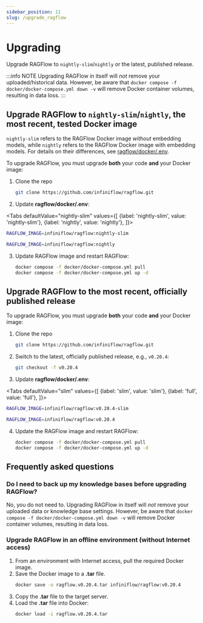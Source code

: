 ```yaml
---
sidebar_position: 11
slug: /upgrade_ragflow
---
```


# Upgrading

Upgrade RAGFlow to `nightly-slim`/`nightly` or the latest, published release.

:::info NOTE
Upgrading RAGFlow in itself will *not* remove your uploaded/historical data. However, be aware that `docker compose -f docker/docker-compose.yml down -v` will remove Docker container volumes, resulting in data loss.
:::

## Upgrade RAGFlow to `nightly-slim`/`nightly`, the most recent, tested Docker image

`nightly-slim` refers to the RAGFlow Docker image *without* embedding models, while `nightly` refers to the RAGFlow Docker image with embedding models. For details on their differences, see [ragflow/docker/.env](https://github.com/infiniflow/ragflow/blob/main/docker/.env).

To upgrade RAGFlow, you must upgrade **both** your code **and** your Docker image:

1. Clone the repo

   ```bash
   git clone https://github.com/infiniflow/ragflow.git
   ```

2. Update **ragflow/docker/.env**:

<Tabs
  defaultValue="nightly-slim"
  values={[
    {label: 'nightly-slim', value: 'nightly-slim'},
    {label: 'nightly', value: 'nightly'},
  ]}>
  <TabItem value="nightly-slim">

```bash
RAGFLOW_IMAGE=infiniflow/ragflow:nightly-slim
```

  </TabItem>
  <TabItem value="nightly">

```bash
RAGFLOW_IMAGE=infiniflow/ragflow:nightly
```

  </TabItem>
</Tabs>

3. Update RAGFlow image and restart RAGFlow:

   ```bash
   docker compose -f docker/docker-compose.yml pull
   docker compose -f docker/docker-compose.yml up -d
   ```

## Upgrade RAGFlow to the most recent, officially published release

To upgrade RAGFlow, you must upgrade **both** your code **and** your Docker image:

1. Clone the repo

   ```bash
   git clone https://github.com/infiniflow/ragflow.git
   ```

2. Switch to the latest, officially published release, e.g., `v0.20.4`:

   ```bash
   git checkout -f v0.20.4
   ```

3. Update **ragflow/docker/.env**:

<Tabs
  defaultValue="slim"
  values={[
    {label: 'slim', value: 'slim'},
    {label: 'full', value: 'full'},
  ]}>
  <TabItem value="slim">

```bash
RAGFLOW_IMAGE=infiniflow/ragflow:v0.20.4-slim
```

  </TabItem>
  <TabItem value="full">

```bash
RAGFLOW_IMAGE=infiniflow/ragflow:v0.20.4
```

  </TabItem>
</Tabs>

4. Update the RAGFlow image and restart RAGFlow:

   ```bash
   docker compose -f docker/docker-compose.yml pull
   docker compose -f docker/docker-compose.yml up -d
   ```

## Frequently asked questions

### Do I need to back up my knowledge bases before upgrading RAGFlow?

No, you do not need to. Upgrading RAGFlow in itself will *not* remove your uploaded data or knowledge base settings. However, be aware that `docker compose -f docker/docker-compose.yml down -v` will remove Docker container volumes, resulting in data loss.

### Upgrade RAGFlow in an offline environment (without Internet access)

1. From an environment with Internet access, pull the required Docker image.
2. Save the Docker image to a **.tar** file.
   ```bash
   docker save -o ragflow.v0.20.4.tar infiniflow/ragflow:v0.20.4
   ```
3. Copy the **.tar** file to the target server.
4. Load the **.tar** file into Docker:
   ```bash
   docker load -i ragflow.v0.20.4.tar
   ```
